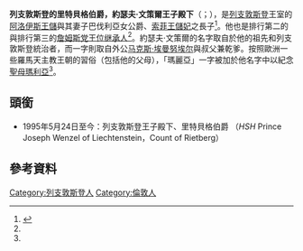 {{Infobox royalty 
| name = Prince Joseph Wenzel<br>約瑟夫·文策爾王子
| full name = Joseph Wenzel Maximilian Maria<br>約瑟夫·文策爾·馬克西米利安·瑪麗亞
| title      = {{LIE}}王子殿下<br />''HSH'' Prince Joseph Wenzel of Liechtenstein
| image = Prince_Joseph_Wenzel_2011_stamp_of_Liechtenstein.jpg
| birth_date = {{Birth date and age|1995|05|24|df=y}}
| birth_place = {{UK}}[[倫敦|倫敦]]{{link-en|波特蘭醫院|Portland Hospital}}
| religion = [[羅馬天主教|羅馬天主教]]
| house = [[列支敦斯登王朝|列支敦斯登王朝]]
| father = [[阿洛伊斯王储_(列支敦士登)|阿洛伊斯王儲]]
| mother = [[索菲王储妃_(列支敦士登)|索菲王儲妃]]
}}
'''列支敦斯登的里特貝格伯爵，約瑟夫·文策爾王子殿下'''（{{lang-de|'''Joseph Wenzel Maximilian Maria von und zu Liechtenstein'''}}；{{bd|1995年|5月24日|}}），是[[列支敦斯登|列支敦斯登]]王室的[[阿洛伊斯王储_(列支敦士登)|阿洛伊斯王儲]]與其妻子巴伐利亞女公爵、[[索菲王储妃_(列支敦士登)|索菲王儲妃]]之長子<ref name="jacob">{{Cite web|title=Prince Joseph Wenzel of Liechtenstein|url=http://www.jacobite.ca/kings/wenzel.htm|accessdate=2012-01-30|publisher=The Jacobite Heritage|archive-url=https://web.archive.org/web/20190212215849/http://www.jacobite.ca/kings/wenzel.htm|archive-date=2019-02-12|dead-url=no}}</ref>。他也是排行第二的{{link-en|列支敦斯登大公王位繼承順序|line of succession to the Liechtensteiner throne|列支敦斯登大公王位繼承人}}與排行第三的[[詹姆斯党王位继承者列表|詹姆斯党王位继承人]]<ref name="jacob" />。約瑟夫·文策爾的名字取自於他的祖先和列支敦斯登統治者{{link-en|約瑟夫·文策爾一世 (列支敦斯登)|Josef Wenzel, Prince of Liechtenstein|約瑟夫·文策爾}}，而{{link-en|馬克西米利安|Maximilian}}一字則取自外公[[马克斯·埃曼努埃尔_(巴伐利亚)|马克斯·埃曼努埃尔]]與叔父兼乾爹{{link-en|馬克西米利安 (列支敦斯登)|Prince Maximilian of Liechtenstein|馬克西米利安}}。按照歐洲一些羅馬天主教王朝的習俗（包括他的父母），「瑪麗亞」一字被加於他名字中以紀念[[馬利亞_(耶穌的母親)|聖母瑪利亞]]<ref name="jacob" />。

==頭銜==
* 1995年5月24日至今：列支敦斯登王子殿下、里特貝格伯爵 （''HSH'' Prince Joseph Wenzel of Liechtenstein，Count of Rietberg）

==參考資料==
{{Reflist}}

{{S-start}}
{{S-hou|{{link-en|列支敦士登王室|Princely Family of Liechtenstein|列支敦士登王朝}}|1995年|5月24日}}
{{S-other|line}}
{{s-bef| before = [[阿洛伊斯王储_(列支敦士登)|阿洛伊斯親王儲]] }}
{{s-ttl| title  = {{link-en|列支敦斯登大公王位繼承順序|line of succession to the Liechtensteiner throne}} }}
{{s-aft | after  = {{link-en|格奧爾格·安東尼烏斯 (列支敦斯登)|Prince Georg Antonius of Liechtenstein|格奧爾格王子}} }}
{{S-end}}
{{DEFAULTSORT:Joseph Wenzel Of Liechtenstein}}
[[Category:列支敦斯登人|Category:列支敦斯登人]]
[[Category:倫敦人|Category:倫敦人]]